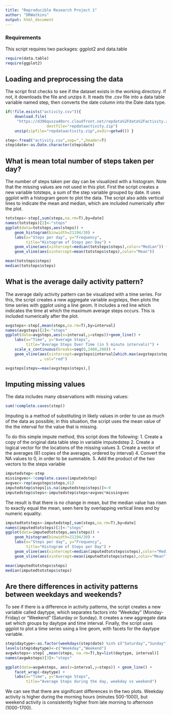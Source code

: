 ```yaml
---
title: "Reproducible Research Project 1"
author: "DRWatkins"
output: html_document
---
```


### Requirements

This script requires two packages: ggplot2 and data.table

```r
require(data.table)
require(ggplot2)
```

## Loading and preprocessing the data

The script first checks to see if the dataset exists in the working directory. If not, it downloads the file and unzips it. It reads the .csv file into a data table variable named step, then converts the date column into the Date data type.

```r
if(!file.exists("activity.csv")){
    download.file(
     "https://d396qusza40orc.cloudfront.net/repdata%2Fdata%2Factivity.zip",
                  destfile="repdataactivity.zip")
    unzip(zipfile="repdataactivity.zip",exdir=getwd()) }

step<-fread("activity.csv",sep=",",header=T)
step$date<-as.Date.character(step$date)
```

## What is mean total number of steps taken per day?

The number of steps taken per day can be visualized with a histogram. Note that the missing values are not used in this plot. First the script creates a new variable totsteps, a sum of the step variable grouped by date. It uses ggplot with a histogram geom to plot the data. The script also adds vertical lines to indicate the mean and median, which are included numerically after the plot.

```r
totsteps<-step[,sum(steps,na.rm=T),by=date]
names(totsteps)[2]<-"steps"
ggplot(data=totsteps,aes(steps)) + 
    geom_histogram(binwidth=21194/30) + 
    labs(x="Steps per day", y="Frequency",
         title="Histogram of Steps per Day") + 
    geom_vline(aes(xintercept=median(totsteps$steps),color="Median")) + 
    geom_vline(aes(xintercept=mean(totsteps$steps),color="Mean"))

mean(totsteps$steps)
median(totsteps$steps)
```

## What is the average daily activity pattern?

The average daily activity pattern can be visualized with a time series. For this, the script creates a new aggregate variable avgsteps, then plots the time series with ggplot using a line geom. It includes a red line which indicates the time at which the maximum average steps occurs. This is included numerically after the plot.

```r
avgsteps<-step[,mean(steps,na.rm=T),by=interval]
names(avgsteps)[2]<-"steps"
ggplot(data=avgsteps,aes(x=interval,y=steps))+geom_line() +
    labs(x="Time", y="Average Steps",
         title="Average Steps Over Time (in 5 minute intervals)") +
    scale_x_continuous(breaks=seq(0,2400,200)) +
    geom_vline(aes(xintercept=avgsteps$interval[which.max(avgsteps$steps)])
               , col="red")

avgsteps[steps==max(avgsteps$steps),]
```

## Imputing missing values

The data includes many observations with missing values:
```r
sum(!complete.cases(step))
```

Imputing is a method of substituting in likely values in order to use as much of the data as possible; in this situation, the script uses the mean value of the the interval for the value that is missing.

To do this simple impute method, this script does the following:
1. Create a copy of the original data table step in variable imputedstep
2. Create a logical vector for the locations of the missing values
3. Create a vector of the averages (61 copies of the averages, ordered by interval)
4. Convert the NA values to 0, in order to be summable.
5. Add the product of the two vectors to the steps variable

```r
imputedstep<-step
missingvec<-!complete.cases(imputedstep)
avgvec<-rep(avgsteps$steps,61)
imputedstep$steps[is.na(imputedstep$steps)]<-0
imputedstep$steps<-imputedstep$steps+avgvec*missingvec
```

The result is that there is no change in mean, but the median value has risen to exactly equal the mean, seen here by overlapping vertical lines and by numeric equality.

```r
imputedtotsteps<-imputedstep[,sum(steps,na.rm=T),by=date]
names(imputedtotsteps)[2]<-"steps"
ggplot(data=imputedtotsteps,aes(steps)) + 
    geom_histogram(binwidth=21194/30) + 
    labs(x="Steps per day", y="Frequency",
         title="Histogram of Steps per Day") + 
    geom_vline(aes(xintercept=median(imputedtotsteps$steps),color="Median"),lwd=2) + 
    geom_vline(aes(xintercept=mean(imputedtotsteps$steps),color="Mean"))

mean(imputedtotsteps$steps)
median(imputedtotsteps$steps)
```

## Are there differences in activity patterns between weekdays and weekends?

To see if there is a difference in activity patterns, the script creates a new variable called daytype, which separates factors into "Weekday" (Monday-Friday) or "Weekend" (Saturday or Sunday). It creates a new aggregate data set which groups by daytype and time interval. Finally, the script uses ggplot to plot a time series using a line geom, with facets for the daytype variable.

```r
step$daytype<-as.factor(weekdays(step$date) %in% c("Saturday","Sunday"))
levels(step$daytype)<-c("Weekday","Weekend")
avgwksteps<-step[ ,mean(steps, na.rm=T),by=list(daytype, interval)]
names(avgwksteps)[3]<-"steps"

ggplot(data=avgwksteps, aes(x=interval,y=steps)) + geom_line() +
    facet_wrap(~daytype) +
    labs(x="Time", y="Average Steps",
         title="Average Steps during the day, weekday vs weekend")
```

We can see that there are significant differences in the two plots. Weekday activity is higher during the morning hours (minutes 500-1000), but weekend activity is consistently higher from late morning to afternoon (1000-1700).